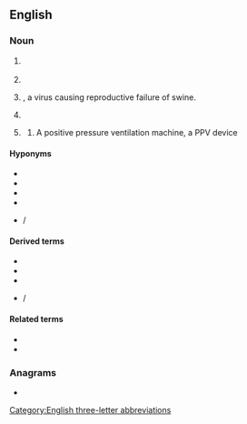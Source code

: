 ==English==

===Noun===
{{en-noun|~}}

# {{lb|en|television}} {{initialism of|en|pay-per-view}}
# {{initialism of|en|[[purchase]] [[price]] [[variance]]}}
# {{lb|en|biology}} {{taxlink|Porcine parvovirus|species|noshow=1}}, a virus causing reproductive failure of swine.
# {{lb|en|polymers}} {{initialism of|en|polyphenylene vinylene}}
# {{lb|en|medicine}} {{abbreviation of|en|positive pressure ventilation}}
## {{lb|en|countable|by extension}} A positive pressure ventilation machine, a PPV device

====Hyponyms====
{{sense|positive pressure ventilation}}
* {{l|en|ventilator}}
* {{l|en|HFPPV|gloss=high frequency positive pressure ventilation}}
* {{l|en|IPPV|gloss=intermittent positive pressure ventilation}}
* {{l|en|NPPV|gloss=noninvasive positive pressure ventilation}}
* {{l|en|NiPPV}} / {{l|en|NIPPV|gloss=non-invasive positive pressure ventilation}}

====Derived terms====
{{sense|positive pressure ventilation}}
* {{l|en|HFPPV|gloss=high frequency positive pressure ventilation}}
* {{l|en|IPPV|gloss=intermittent positive pressure ventilation}}
* {{l|en|NPPV|gloss=noninvasive positive pressure ventilation}}
* {{l|en|NiPPV}} / {{l|en|NIPPV|gloss=non-invasive positive pressure ventilation}}

====Related terms====
{{sense|positive pressure ventilation}}
* {{l|en|NPV|gloss=negative pressure ventilation}}
* {{l|en|NIV|gloss=non-invasive ventilation}}

===Anagrams===
* {{anagrams|en|a=ppv|PVP}}

[[Category:English three-letter abbreviations]]